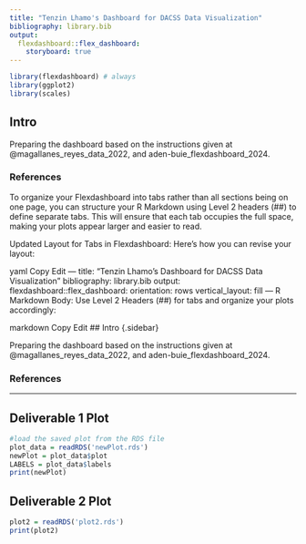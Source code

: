 ```yaml
---
title: "Tenzin Lhamo's Dashboard for DACSS Data Visualization"
bibliography: library.bib
output: 
  flexdashboard::flex_dashboard:
    storyboard: true
---
```


```r
library(flexdashboard) # always
library(ggplot2)
library(scales)
```

## Intro {.sidebar}

Preparing the dashboard based on the instructions given at @magallanes_reyes_data_2022, and aden-buie_flexdashboard_2024.

### References
<div id="refs"></div>


To organize your Flexdashboard into tabs rather than all sections being on one page, you can structure your R Markdown using Level 2 headers (##) to define separate tabs. This will ensure that each tab occupies the full space, making your plots appear larger and easier to read.

Updated Layout for Tabs in Flexdashboard:
Here’s how you can revise your layout:

yaml
Copy
Edit
---
title: "Tenzin Lhamo's Dashboard for DACSS Data Visualization"
bibliography: library.bib
output: 
  flexdashboard::flex_dashboard:
    orientation: rows
    vertical_layout: fill
---
R Markdown Body:
Use Level 2 Headers (##) for tabs and organize your plots accordingly:

markdown
Copy
Edit
## Intro {.sidebar}

Preparing the dashboard based on the instructions given at @magallanes_reyes_data_2022, and aden-buie_flexdashboard_2024.

### References
<div id="refs"></div>

---

## Deliverable 1 Plot <!-- Suburb Locale Distribution Barplot -->

```r
#load the saved plot from the RDS file
plot_data = readRDS('newPlot.rds')
newPlot = plot_data$plot
LABELS = plot_data$labels
print(newPlot)
```

## Deliverable 2 Plot <!-- MA State Police Arrest Type-Age Barplot -->

```r
plot2 = readRDS('plot2.rds')
print(plot2)
```
